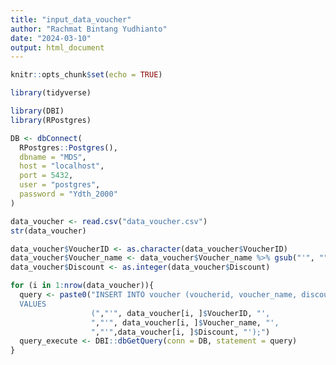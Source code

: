 ```yaml
---
title: "input_data_voucher"
author: "Rachmat Bintang Yudhianto"
date: "2024-03-10"
output: html_document
---
```


```r
knitr::opts_chunk$set(echo = TRUE)
```

```r
library(tidyverse)
```

```r
library(DBI)
library(RPostgres)

DB <- dbConnect(
  RPostgres::Postgres(),
  dbname = "MDS",
  host = "localhost",
  port = 5432,
  user = "postgres",
  password = "Ydth_2000"
)
```


```r
data_voucher <- read.csv("data_voucher.csv")
str(data_voucher)
```

```r
data_voucher$VoucherID <- as.character(data_voucher$VoucherID)
data_voucher$Voucher_name <- data_voucher$Voucher_name %>% gsub("'", "", .)
data_voucher$Discount <- as.integer(data_voucher$Discount)

for (i in 1:nrow(data_voucher)){
  query <- paste0("INSERT INTO voucher (voucherid, voucher_name, discount)
  VALUES
                  (","'", data_voucher[i, ]$VoucherID, "',
                  ","'", data_voucher[i, ]$Voucher_name, "',
                  ","'",data_voucher[i, ]$Discount, "');")
  query_execute <- DBI::dbGetQuery(conn = DB, statement = query)
}
```


